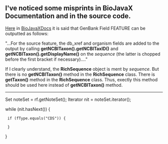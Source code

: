 
== I've noticed some misprints in BioJavaX Documentation and in the source code. ==

[[BioJava:BioJavaXDocs#Writing_2|Here]] in [[BioJava:BioJavaXDocs|BioJavaXDocs]] it is said that GenBank Field FEATURE can be outputted as follows:

"...For the source feature, the db_xref and organism fields are added to the output by calling '''getNCBITaxon().getNCBITaxID()''' and '''getNCBITaxon().getDisplayName()''' on the ''sequence'' (the latter is chopped before the first bracket if necessary)...."

If I clearly understand, the '''RichSequence''' object is ment by ''sequence''. But there is no '''getNCBITaxon()''' method in the '''RichSequence''' class. There is '''getTaxon()''' method in the '''RichSequence''' class. Thus, exectly this method should be used here instead of '''getNCBITaxon()''' method.

----
<java>
Set noteSet = rf.getNoteSet();
Iterator nit = noteSet.iterator();

while (nit.hasNext()) {

  if (fType.equals("CDS")) {

    
  }
}
</java>
